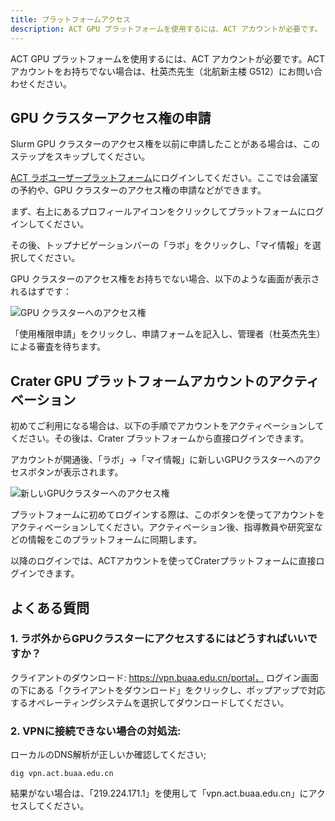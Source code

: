 ```yaml
---
title: プラットフォームアクセス
description: ACT GPU プラットフォームを使用するには、ACT アカウントが必要です。
---
```


ACT GPU プラットフォームを使用するには、ACT アカウントが必要です。ACT アカウントをお持ちでない場合は、杜英杰先生（北航新主楼 G512）にお問い合わせください。

## GPU クラスターアクセス権の申請

<Callout>

Slurm GPU クラスターのアクセス権を以前に申請したことがある場合は、このステップをスキップしてください。

</Callout>

[ACT ラボユーザープラットフォーム](https://user.act.buaa.edu.cn/)にログインしてください。ここでは会議室の予約や、GPU クラスターのアクセス権の申請などができます。

まず、右上にあるプロフィールアイコンをクリックしてプラットフォームにログインしてください。

その後、トップナビゲーションバーの「ラボ」をクリックし、「マイ情報」を選択してください。

GPU クラスターのアクセス権をお持ちでない場合、以下のような画面が表示されるはずです：

![GPU クラスターへのアクセス権](./images/no-access-to-gpu.webp)

「使用権限申請」をクリックし、申請フォームを記入し、管理者（杜英杰先生）による審査を待ちます。

## Crater GPU プラットフォームアカウントのアクティベーション

<Callout>

初めてご利用になる場合は、以下の手順でアカウントをアクティベーションしてください。その後は、Crater プラットフォームから直接ログインできます。

</Callout>

アカウントが開通後、「ラボ」->「マイ情報」に新しいGPUクラスターへのアクセスボタンが表示されます。

![新しいGPUクラスターへのアクセス権](./images/new-access-to-gpu.webp)

プラットフォームに初めてログインする際は、このボタンを使ってアカウントをアクティベーションしてください。アクティベーション後、指導教員や研究室などの情報をこのプラットフォームに同期します。

以降のログインでは、ACTアカウントを使ってCraterプラットフォームに直接ログインできます。

## よくある質問

### 1. ラボ外からGPUクラスターにアクセスするにはどうすればいいですか？

クライアントのダウンロード: https://vpn.buaa.edu.cn/portal，
ログイン画面の下にある「クライアントをダウンロード」をクリックし、ポップアップで対応するオペレーティングシステムを選択してダウンロードしてください。

### 2. VPNに接続できない場合の対処法:

ローカルのDNS解析が正しいか確認してください;

```
dig vpn.act.buaa.edu.cn
```

結果がない場合は、「219.224.171.1」を使用して「vpn.act.buaa.edu.cn」にアクセスしてください。